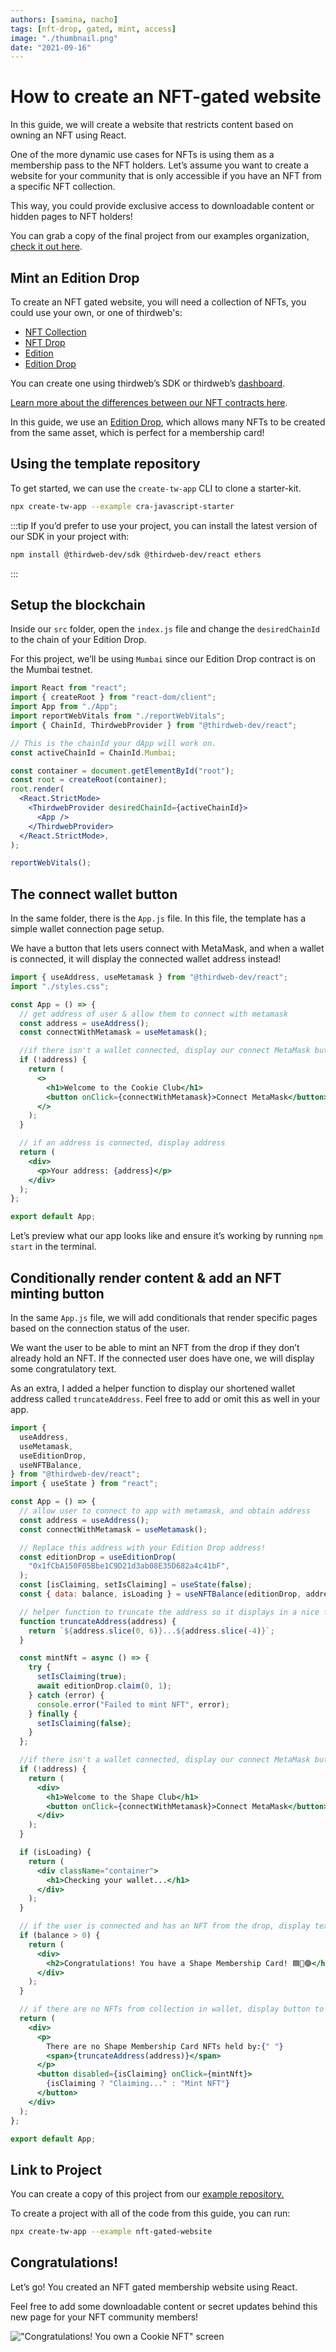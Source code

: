 ```yaml
---
authors: [samina, nacho]
tags: [nft-drop, gated, mint, access]
image: "./thumbnail.png"
date: "2021-09-16"
---
```


# How to create an NFT-gated website

In this guide, we will create a website that restricts content based on owning an NFT using React.

<!-- truncate -->

One of the more dynamic use cases for NFTs is using them as a membership pass to the NFT holders.
Let’s assume you want to create a website for your community that is only accessible if you have an NFT from
a specific NFT collection.

This way, you could provide exclusive access to downloadable content or hidden pages to NFT holders!

You can grab a copy of the final project from our examples organization, [check it out here](https://github.com/thirdweb-example/NFT-Gated-Website).

## Mint an Edition Drop

To create an NFT gated website, you will need a collection of NFTs, you could use your own, or one of thirdweb's:

- [NFT Collection](/pre-built-contracts/nft-collection)
- [NFT Drop](/pre-built-contracts/nft-drop)
- [Edition](/pre-built-contracts/edition)
- [Edition Drop](/pre-built-contracts/edition-drop)

You can create one using thirdweb’s SDK or thirdweb’s [dashboard](https://thirdweb.com/dashboard).

[Learn more about the differences between our NFT contracts here](https://portal.thirdweb.com/pre-built-contracts/nfts).

In this guide, we use an [Edition Drop](/pre-built-contracts/edition-drop), which allows many NFTs to be created from the same asset, which is perfect for a membership card!

## Using the template repository

To get started, we can use the `create-tw-app` CLI to clone a starter-kit.

```bash
npx create-tw-app --example cra-javascript-starter
```

:::tip
If you’d prefer to use your project, you can install the latest version of our SDK in your project with:

```bash
npm install @thirdweb-dev/sdk @thirdweb-dev/react ethers
```

:::

## Setup the blockchain

Inside our `src` folder, open the `index.js` file and change the `desiredChainId` to the chain of your Edition Drop.

For this project, we’ll be using `Mumbai` since our Edition Drop contract is on the Mumbai testnet.

```jsx title="index.js"
import React from "react";
import { createRoot } from "react-dom/client";
import App from "./App";
import reportWebVitals from "./reportWebVitals";
import { ChainId, ThirdwebProvider } from "@thirdweb-dev/react";

// This is the chainId your dApp will work on.
const activeChainId = ChainId.Mumbai;

const container = document.getElementById("root");
const root = createRoot(container);
root.render(
  <React.StrictMode>
    <ThirdwebProvider desiredChainId={activeChainId}>
      <App />
    </ThirdwebProvider>
  </React.StrictMode>,
);

reportWebVitals();
```

## The connect wallet button

In the same folder, there is the `App.js` file.
In this file, the template has a simple wallet connection page setup.

We have a button that lets users connect with MetaMask, and
when a wallet is connected, it will display the connected wallet address instead!

```jsx title="App.js"
import { useAddress, useMetamask } from "@thirdweb-dev/react";
import "./styles.css";

const App = () => {
  // get address of user & allow them to connect with metamask
  const address = useAddress();
  const connectWithMetamask = useMetamask();

  //if there isn't a wallet connected, display our connect MetaMask button
  if (!address) {
    return (
      <>
        <h1>Welcome to the Cookie Club</h1>
        <button onClick={connectWithMetamask}>Connect MetaMask</button>
      </>
    );
  }

  // if an address is connected, display address
  return (
    <div>
      <p>Your address: {address}</p>
    </div>
  );
};

export default App;
```

Let’s preview what our app looks like and ensure it’s working by running `npm start` in the terminal.

## Conditionally render content & add an NFT minting button

In the same `App.js` file, we will add conditionals that render specific pages based on the connection status of the user.

We want the user to be able to mint an NFT from the drop if they don’t already hold an NFT.
If the connected user does have one, we will display some congratulatory text.

As an extra, I added a helper function to display our shortened wallet address called `truncateAddress`.
Feel free to add or omit this as well in your app.

```jsx title="App.js"
import {
  useAddress,
  useMetamask,
  useEditionDrop,
  useNFTBalance,
} from "@thirdweb-dev/react";
import { useState } from "react";

const App = () => {
  // allow user to connect to app with metamask, and obtain address
  const address = useAddress();
  const connectWithMetamask = useMetamask();

  // Replace this address with your Edition Drop address!
  const editionDrop = useEditionDrop(
    "0x1fCbA150F05Bbe1C9D21d3ab08E35D682a4c41bF",
  );
  const [isClaiming, setIsClaiming] = useState(false);
  const { data: balance, isLoading } = useNFTBalance(editionDrop, address, "0");

  // helper function to truncate the address so it displays in a nice format
  function truncateAddress(address) {
    return `${address.slice(0, 6)}...${address.slice(-4)}`;
  }

  const mintNft = async () => {
    try {
      setIsClaiming(true);
      await editionDrop.claim(0, 1);
    } catch (error) {
      console.error("Failed to mint NFT", error);
    } finally {
      setIsClaiming(false);
    }
  };

  //if there isn't a wallet connected, display our connect MetaMask button
  if (!address) {
    return (
      <div>
        <h1>Welcome to the Shape Club</h1>
        <button onClick={connectWithMetamask}>Connect MetaMask</button>
      </div>
    );
  }

  if (isLoading) {
    return (
      <div className="container">
        <h1>Checking your wallet...</h1>
      </div>
    );
  }

  // if the user is connected and has an NFT from the drop, display text
  if (balance > 0) {
    return (
      <div>
        <h2>Congratulations! You have a Shape Membership Card! 🟦🔺🟣</h2>
      </div>
    );
  }

  // if there are no NFTs from collection in wallet, display button to mint
  return (
    <div>
      <p>
        There are no Shape Membership Card NFTs held by:{" "}
        <span>{truncateAddress(address)}</span>
      </p>
      <button disabled={isClaiming} onClick={mintNft}>
        {isClaiming ? "Claiming..." : "Mint NFT"}
      </button>
    </div>
  );
};

export default App;
```

## Link to Project

You can create a copy of this project from our [example repository.](https://github.com/thirdweb-example/nft-gated-website)

To create a project with all of the code from this guide, you can run:

```bash
npx create-tw-app --example nft-gated-website
```

## Congratulations!

Let’s go! You created an NFT gated membership website using React.

Feel free to add some downloadable content or secret updates behind this new page for your NFT community members!

!["Congratulations! You own a Cookie NFT" screen](./congratulations-screen.png)
